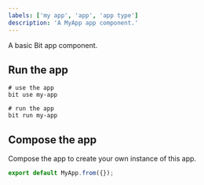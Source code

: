 ```yaml
---
labels: ['my app', 'app', 'app type']
description: 'A MyApp app component.'
---
```


A basic Bit app component.

## Run the app

```
# use the app
bit use my-app

# run the app
bit run my-app
```

## Compose the app

Compose the app to create your own instance of this app.

```ts
export default MyApp.from({});
```
